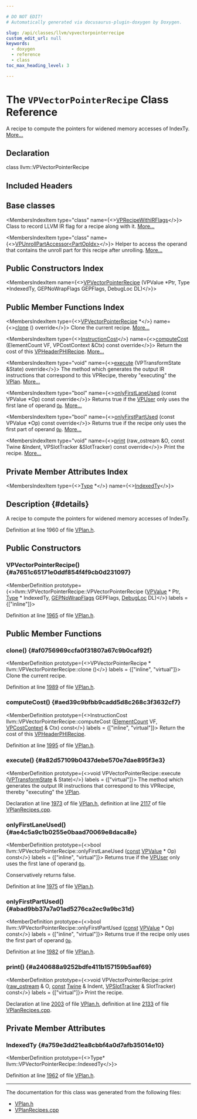 ```yaml
---

# DO NOT EDIT!
# Automatically generated via docusaurus-plugin-doxygen by Doxygen.

slug: /api/classes/llvm/vpvectorpointerrecipe
custom_edit_url: null
keywords:
  - doxygen
  - reference
  - class
toc_max_heading_level: 3

---
```





# The `VPVectorPointerRecipe` Class Reference

<DoxygenPage pluginConfig={pluginConfig}>

A recipe to compute the pointers for widened memory accesses of IndexTy. <a href="#details">More...</a>

## Declaration

<CodeBlock>class llvm::VPVectorPointerRecipe</CodeBlock>

## Included Headers

<IncludesList>
<IncludesListItem
  filePath="Transforms/Vectorize/VPlan.h"
  permalink="/docs/api/files/lib/lib/transforms/lib/transforms/vectorize/vplan-h"
  isLocal="true" />
</IncludesList>

## Base classes

<MembersIndex>

<MembersIndexItem
  type="class"
  name={<><a href="/docs/api/classes/llvm/vprecipewithirflags">VPRecipeWithIRFlags</a></>}>
Class to record LLVM IR flag for a recipe along with it. <a href="/docs/api/classes/llvm/vprecipewithirflags/#details">More...</a>
</MembersIndexItem>

<MembersIndexItem
  type="class"
  name={<><a href="/docs/api/classes/llvm/vpunrollpartaccessor">VPUnrollPartAccessor&lt;PartOpIdx&gt;</a></>}>
Helper to access the operand that contains the unroll part for this recipe after unrolling. <a href="/docs/api/classes/llvm/vpunrollpartaccessor/#details">More...</a>
</MembersIndexItem>

</MembersIndex>

## Public Constructors Index

<MembersIndex>

<MembersIndexItem
  name={<><a href="#a7651c65171e0ddf854f4f9cb0d231097">VPVectorPointerRecipe</a> (VPValue &#42;Ptr, Type &#42;IndexedTy, GEPNoWrapFlags GEPFlags, DebugLoc DL)</>}>
</MembersIndexItem>

</MembersIndex>

## Public Member Functions Index

<MembersIndex>

<MembersIndexItem
  type={<><a href="/docs/api/classes/llvm/vpvectorpointerrecipe">VPVectorPointerRecipe</a> &#42;</>}
  name={<><a href="#af0756969ccfa0f31807a67c9b0caf92f">clone</a> () override</>}>
Clone the current recipe. <a href="#af0756969ccfa0f31807a67c9b0caf92f">More...</a>
</MembersIndexItem>

<MembersIndexItem
  type={<><a href="/docs/api/classes/llvm/instructioncost">InstructionCost</a></>}
  name={<><a href="#aed39c9bfbb9cadd5d8c268c3f3632cf7">computeCost</a> (ElementCount VF, VPCostContext &amp;Ctx) const override</>}>
Return the cost of this <a href="/docs/api/classes/llvm/vpheaderphirecipe">VPHeaderPHIRecipe</a>. <a href="#aed39c9bfbb9cadd5d8c268c3f3632cf7">More...</a>
</MembersIndexItem>

<MembersIndexItem
  type="void"
  name={<><a href="#a82d57109b0437debe570e7dae895f3e3">execute</a> (VPTransformState &amp;State) override</>}>
The method which generates the output IR instructions that correspond to this VPRecipe, thereby &quot;executing&quot; the <a href="/docs/api/classes/llvm/vplan">VPlan</a>. <a href="#a82d57109b0437debe570e7dae895f3e3">More...</a>
</MembersIndexItem>

<MembersIndexItem
  type="bool"
  name={<><a href="#ae4c5a9c1b0255e0baad70069e8daca8e">onlyFirstLaneUsed</a> (const VPValue &#42;Op) const override</>}>
Returns true if the <a href="/docs/api/classes/llvm/vpuser">VPUser</a> only uses the first lane of operand <code><a href="/docs/api/namespaces/llvm/#ab471937b9a227e70c7fe8bd9604014d6">Op</a></code>. <a href="#ae4c5a9c1b0255e0baad70069e8daca8e">More...</a>
</MembersIndexItem>

<MembersIndexItem
  type="bool"
  name={<><a href="#abad9bb37a7a01ad5276ca2ec9a9bc31d">onlyFirstPartUsed</a> (const VPValue &#42;Op) const override</>}>
Returns true if the recipe only uses the first part of operand <code><a href="/docs/api/namespaces/llvm/#ab471937b9a227e70c7fe8bd9604014d6">Op</a></code>. <a href="#abad9bb37a7a01ad5276ca2ec9a9bc31d">More...</a>
</MembersIndexItem>

<MembersIndexItem
  type="void"
  name={<><a href="#a240688a9252bdfe411b157159b5aaf69">print</a> (raw&#95;ostream &amp;O, const Twine &amp;Indent, VPSlotTracker &amp;SlotTracker) const override</>}>
Print the recipe. <a href="#a240688a9252bdfe411b157159b5aaf69">More...</a>
</MembersIndexItem>

</MembersIndex>

## Private Member Attributes Index

<MembersIndex>

<MembersIndexItem
  type={<><a href="/docs/api/classes/llvm/type">Type</a> &#42;</>}
  name={<><a href="#a759e3dd21ea8cbbf4a0d7afb35014e10">IndexedTy</a></>}>
</MembersIndexItem>

</MembersIndex>

## Description {#details}

A recipe to compute the pointers for widened memory accesses of IndexTy.

Definition at line 1960 of file <a href="/docs/api/files/lib/lib/transforms/lib/transforms/vectorize/vplan-h">VPlan.h</a>.

<SectionDefinition>

## Public Constructors

### VPVectorPointerRecipe() {#a7651c65171e0ddf854f4f9cb0d231097}

<MemberDefinition
  prototype={<>llvm::VPVectorPointerRecipe::VPVectorPointerRecipe (<a href="/docs/api/classes/llvm/vpvalue">VPValue</a> &#42; Ptr, <a href="/docs/api/classes/llvm/type">Type</a> &#42; IndexedTy, <a href="/docs/api/classes/llvm/gepnowrapflags">GEPNoWrapFlags</a> GEPFlags, <a href="/docs/api/classes/llvm/debugloc">DebugLoc</a> DL)</>}
  labels = {["inline"]}>

Definition at line <a href="/docs/api/files/lib/lib/transforms/lib/transforms/vectorize/vplan-h/#l01965">1965</a> of file <a href="/docs/api/files/lib/lib/transforms/lib/transforms/vectorize/vplan-h">VPlan.h</a>.
</MemberDefinition>

</SectionDefinition>

<SectionDefinition>

## Public Member Functions

### clone() {#af0756969ccfa0f31807a67c9b0caf92f}

<MemberDefinition
  prototype={<>VPVectorPointerRecipe &#42; llvm::VPVectorPointerRecipe::clone ()</>}
  labels = {["inline", "virtual"]}>
Clone the current recipe.

Definition at line <a href="/docs/api/files/lib/lib/transforms/lib/transforms/vectorize/vplan-h/#l01989">1989</a> of file <a href="/docs/api/files/lib/lib/transforms/lib/transforms/vectorize/vplan-h">VPlan.h</a>.
</MemberDefinition>

### computeCost() {#aed39c9bfbb9cadd5d8c268c3f3632cf7}

<MemberDefinition
  prototype={<>InstructionCost llvm::VPVectorPointerRecipe::computeCost (<a href="/docs/api/classes/llvm/elementcount">ElementCount</a> VF, <a href="/docs/api/structs/llvm/vpcostcontext">VPCostContext</a> &amp; Ctx) const</>}
  labels = {["inline", "virtual"]}>
Return the cost of this <a href="/docs/api/classes/llvm/vpheaderphirecipe">VPHeaderPHIRecipe</a>.

Definition at line <a href="/docs/api/files/lib/lib/transforms/lib/transforms/vectorize/vplan-h/#l01995">1995</a> of file <a href="/docs/api/files/lib/lib/transforms/lib/transforms/vectorize/vplan-h">VPlan.h</a>.
</MemberDefinition>

### execute() {#a82d57109b0437debe570e7dae895f3e3}

<MemberDefinition
  prototype={<>void VPVectorPointerRecipe::execute (<a href="/docs/api/structs/llvm/vptransformstate">VPTransformState</a> &amp; State)</>}
  labels = {["virtual"]}>
The method which generates the output IR instructions that correspond to this VPRecipe, thereby &quot;executing&quot; the <a href="/docs/api/classes/llvm/vplan">VPlan</a>.

Declaration at line <a href="/docs/api/files/lib/lib/transforms/lib/transforms/vectorize/vplan-h/#l01973">1973</a> of file <a href="/docs/api/files/lib/lib/transforms/lib/transforms/vectorize/vplan-h">VPlan.h</a>, definition at line <a href="/docs/api/files/lib/lib/transforms/lib/transforms/vectorize/vplanrecipes-cpp/#l02117">2117</a> of file <a href="/docs/api/files/lib/lib/transforms/lib/transforms/vectorize/vplanrecipes-cpp">VPlanRecipes.cpp</a>.
</MemberDefinition>

### onlyFirstLaneUsed() {#ae4c5a9c1b0255e0baad70069e8daca8e}

<MemberDefinition
  prototype={<>bool llvm::VPVectorPointerRecipe::onlyFirstLaneUsed (<a href="/docs/api/files/lib/lib/target/lib/target/aarch64/aarch64promoteconstant-cpp/#a90f8350fecae261c25be85d38b451bff">const</a> <a href="/docs/api/classes/llvm/vpvalue">VPValue</a> &#42; Op) const</>}
  labels = {["inline", "virtual"]}>
Returns true if the <a href="/docs/api/classes/llvm/vpuser">VPUser</a> only uses the first lane of operand <code><a href="/docs/api/namespaces/llvm/#ab471937b9a227e70c7fe8bd9604014d6">Op</a></code>.

Conservatively returns false.

Definition at line <a href="/docs/api/files/lib/lib/transforms/lib/transforms/vectorize/vplan-h/#l01975">1975</a> of file <a href="/docs/api/files/lib/lib/transforms/lib/transforms/vectorize/vplan-h">VPlan.h</a>.
</MemberDefinition>

### onlyFirstPartUsed() {#abad9bb37a7a01ad5276ca2ec9a9bc31d}

<MemberDefinition
  prototype={<>bool llvm::VPVectorPointerRecipe::onlyFirstPartUsed (<a href="/docs/api/files/lib/lib/target/lib/target/aarch64/aarch64promoteconstant-cpp/#a90f8350fecae261c25be85d38b451bff">const</a> <a href="/docs/api/classes/llvm/vpvalue">VPValue</a> &#42; Op) const</>}
  labels = {["inline", "virtual"]}>
Returns true if the recipe only uses the first part of operand <code><a href="/docs/api/namespaces/llvm/#ab471937b9a227e70c7fe8bd9604014d6">Op</a></code>.

Definition at line <a href="/docs/api/files/lib/lib/transforms/lib/transforms/vectorize/vplan-h/#l01982">1982</a> of file <a href="/docs/api/files/lib/lib/transforms/lib/transforms/vectorize/vplan-h">VPlan.h</a>.
</MemberDefinition>

### print() {#a240688a9252bdfe411b157159b5aaf69}

<MemberDefinition
  prototype={<>void VPVectorPointerRecipe::print (<a href="/docs/api/classes/llvm/raw-ostream">raw&#95;ostream</a> &amp; O, <a href="/docs/api/files/lib/lib/target/lib/target/aarch64/aarch64promoteconstant-cpp/#a90f8350fecae261c25be85d38b451bff">const</a> <a href="/docs/api/classes/llvm/twine">Twine</a> &amp; Indent, <a href="/docs/api/classes/llvm/vpslottracker">VPSlotTracker</a> &amp; SlotTracker) const</>}
  labels = {["virtual"]}>
Print the recipe.

Declaration at line <a href="/docs/api/files/lib/lib/transforms/lib/transforms/vectorize/vplan-h/#l02003">2003</a> of file <a href="/docs/api/files/lib/lib/transforms/lib/transforms/vectorize/vplan-h">VPlan.h</a>, definition at line <a href="/docs/api/files/lib/lib/transforms/lib/transforms/vectorize/vplanrecipes-cpp/#l02133">2133</a> of file <a href="/docs/api/files/lib/lib/transforms/lib/transforms/vectorize/vplanrecipes-cpp">VPlanRecipes.cpp</a>.
</MemberDefinition>

</SectionDefinition>

<SectionDefinition>

## Private Member Attributes

### IndexedTy {#a759e3dd21ea8cbbf4a0d7afb35014e10}

<MemberDefinition
  prototype={<>Type&#42; llvm::VPVectorPointerRecipe::IndexedTy</>}>

Definition at line <a href="/docs/api/files/lib/lib/transforms/lib/transforms/vectorize/vplan-h/#l01962">1962</a> of file <a href="/docs/api/files/lib/lib/transforms/lib/transforms/vectorize/vplan-h">VPlan.h</a>.
</MemberDefinition>

</SectionDefinition>

<hr/>

The documentation for this class was generated from the following files:

<ul>
<li><a href="/docs/api/files/lib/lib/transforms/lib/transforms/vectorize/vplan-h">VPlan.h</a></li>
<li><a href="/docs/api/files/lib/lib/transforms/lib/transforms/vectorize/vplanrecipes-cpp">VPlanRecipes.cpp</a></li>
</ul>

</DoxygenPage>
